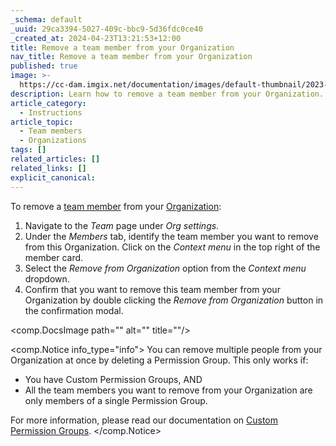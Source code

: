 ```yaml
---
_schema: default
_uuid: 29ca3394-5027-409c-bbc9-5d36fdc0ce40
_created_at: 2024-04-23T13:21:53+12:00
title: Remove a team member from your Organization
nav_title: Remove a team member from your Organization
published: true
image: >-
  https://cc-dam.imgix.net/documentation/images/default-thumbnail/2023-Q4/CloudCannon-Documentation-Thumbnail.png
description: Learn how to remove a team member from your Organization.
article_category:
  - Instructions
article_topic:
  - Team members
  - Organizations
tags: []
related_articles: []
related_links: []
explicit_canonical:
---
```

To remove a [team member](/documentation/articles/what-is-a-team-member/) from your [Organization](/documentation/articles/what-is-an-organization/):

1. Navigate to the *Team* page under *Org settings*.
2. Under the *Members* tab, identify the team member you want to remove from this Organization. Click on the *Context menu* in the top right of the member card.
3. Select the *Remove from Organization* option from the *Context menu* dropdown.
4. Confirm that you want to remove this team member from your Organization by double clicking the *Remove from Organization* button in the confirmation modal.

<comp.DocsImage path="" alt="" title=""/>

<comp.Notice info_type="info">
  You can remove multiple people from your Organization at once by deleting a Permission Group. This only works if:

  * You have Custom Permission Groups, AND
  * All the team members you want to remove from your Organization are only members of a single Permission Group.

  For more information, please read our documentation on [Custom Permission Groups](/documentation/articles/what-are-custom-permission-groups/).
</comp.Notice>